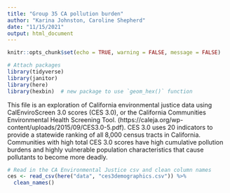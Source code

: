 ```yaml
---
title: "Group 35 CA pollution burden"
author: "Karina Johnston, Caroline Shepherd"
date: "11/15/2021"
output: html_document
---
```


```r
knitr::opts_chunk$set(echo = TRUE, warning = FALSE, message = FALSE)

# Attach packages
library(tidyverse)
library(janitor)
library(here)
library(hexbin)  # new package to use `geom_hex()` function
```

This file is an exploration of California environmental justice data using CalEnviroScreen 3.0 scores (CES 3.0), or the California Communities Environmental Health Screening Tool. (https://caleja.org/wp-content/uploads/2015/09/CES3.0-5.pdf). CES 3.0 uses 20 indicators to provide a statewide ranking of all 8,000 census tracts in California. Communities with high total CES 3.0 scores have high cumulative pollution burdens and highly vulnerable population characteristics that cause pollutants to become more deadly.

```r
# Read in the CA Environmental Justice csv and clean column names
ces <- read_csv(here("data", "ces3demographics.csv")) %>% 
  clean_names()
```



